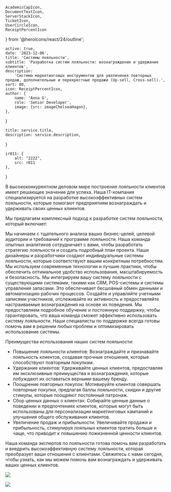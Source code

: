     AcademicCapIcon,
    DocumentTextIcon,
    ServerStackIcon,
    TicketIcon,
    UserCircleIcon,
    ReceiptPercentIcon
} from '@heroicons/react/24/outline';

    active: true,
    date: '2023-12-06',
    title: 'Системы лояльности',
    subtitle: 'Разработка систем лояльности: вознаграждение и удержание клиентов',
    description:
        'Система маркетинговых инструментов для увеличения повторных продаж, дополнительные и перекрестные продажи (Up-sell, Cross-sell).',
    sort: 80,
    icon: ReceiptPercentIcon,
    author: {
        name: 'Anna G',
        role: 'Senior Developer',
        image: {src: imageChelseaHagon},
    },
}

    title: service.title,
    description: service.description,
}

    ir011: {
        alt: "2222",
        src: r011
    },
}

В высококонкурентном деловом мире построение лояльности клиентов имеет решающее значение для успеха. Наша IT-компания специализируется на разработке высокоэффективных систем лояльности, которые помогают предприятиям вознаграждать и удерживать своих ценных клиентов.

Мы предлагаем комплексный подход к разработке систем лояльности, который включает:

<FeaturesList title="" className="lg:grid-cols-2">
    <FeatureListItem title="Анализ и планирование" icon={DocumentTextIcon}>
        Мы начинаем с тщательного анализа ваших бизнес-целей, целевой аудитории и требований к программе лояльности. Наша команда опытных аналитиков сотрудничает с вами, чтобы разработать стратегию лояльности и создать подробный план проекта.
    </FeatureListItem>
    <FeatureListItem title="Проектирование и разработка" icon={TicketIcon}>
        Наши дизайнеры и разработчики создают индивидуальные системы лояльности, которые соответствуют вашим конкретным потребностям. Мы используем современные технологии и лучшие практики, чтобы обеспечить оптимальное удобство использования, масштабируемость и безопасность.
    </FeatureListItem>
    <FeatureListItem title="Интеграция" icon={ServerStackIcon}>
        Мы интегрируем вашу систему лояльности с существующими системами, такими как CRM, POS-системы и системы управления запасами. Это обеспечивает бесшовный обмен данными и автоматизацию рабочих процессов.
    </FeatureListItem>
    <FeatureListItem title="Управление участниками и вознаграждениями" icon={UserCircleIcon}>
        Создайте и управляйте учетными записями участников, отслеживайте их активность и предоставляйте настраиваемые вознаграждения на основе их поведения.
    </FeatureListItem>
    <FeatureListItem title="Обучение и поддержка" icon={AcademicCapIcon}>
        Мы предоставляем подробное обучение и постоянную поддержку, чтобы гарантировать, что ваша команда сможет эффективно использовать систему лояльности. Наши специалисты по поддержке всегда готовы помочь вам в решении любых проблем и оптимизировать использование системы.
    </FeatureListItem>
</FeaturesList>

Преимущества использования наших систем лояльности:

* Повышение лояльности клиентов: Вознаграждайте и признавайте лояльность клиентов, создавая прочные отношения, которые способствуют повторным покупкам.
* Удержание клиентов: Удерживайте ценных клиентов, предоставляя им эксклюзивные преимущества и вознаграждения, которые побуждают их оставаться верными вашему бренду.
* Поощрение повторных покупок: Мотивируйте клиентов совершать повторные покупки, предлагая баллы лояльности, скидки и другие стимулы, которые поощряют постоянный патронаж.
* Сбор ценных данных о клиентах: Собирайте ценные данные о поведении и предпочтениях клиентов, которые могут быть использованы для персонализации маркетинговых кампаний и улучшения общего обслуживания клиентов.
* Увеличение продаж и прибыльности: Увеличивайте продажи и прибыльность, стимулируя лояльных клиентов тратить больше и чаще, что приводит к повышению пожизненной ценности клиентов.

Наша команда экспертов по лояльности готова помочь вам разработать и внедрить высокоэффективную систему лояльности, которая преобразует ваши отношения с клиентами. Свяжитесь с нами сегодня, чтобы узнать, как мы можем помочь вам вознаграждать и удерживать ваших ценных клиентов.

![](./laptop.jpg)

<Principles/>

![](./pilot.jpg)



